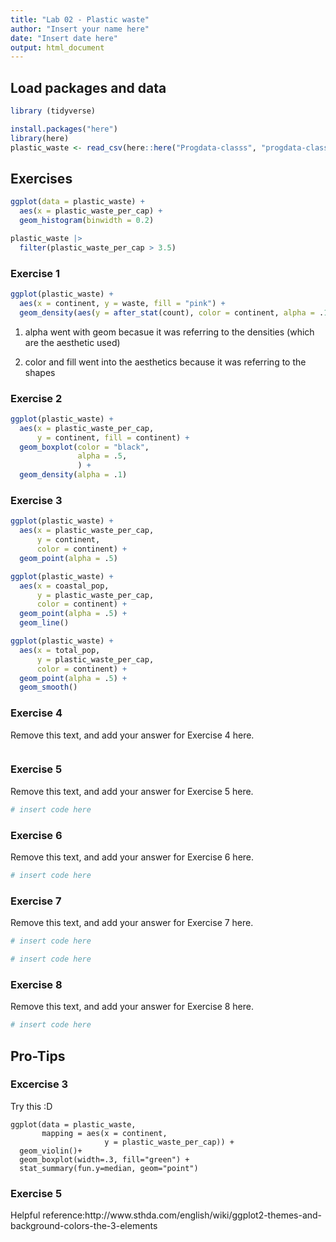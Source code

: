 ```yaml
---
title: "Lab 02 - Plastic waste"
author: "Insert your name here"
date: "Insert date here"
output: html_document
---
```


## Load packages and data

```r
library (tidyverse)
```

```r
install.packages("here")
library(here)
plastic_waste <- read_csv(here::here("Progdata-classs", "progdata-class", "data", "plastic-waste.csv"))

```

## Exercises
```r
ggplot(data = plastic_waste) +
  aes(x = plastic_waste_per_cap) +
  geom_histogram(binwidth = 0.2)
```
```r
plastic_waste |>
  filter(plastic_waste_per_cap > 3.5)
```
### Exercise 1
```r
ggplot(plastic_waste) +
  aes(x = continent, y = waste, fill = "pink") +
  geom_density(aes(y = after_stat(count), color = continent, alpha = .1)) 
```
1. alpha went with geom becasue it was referring to the densities (which are the aesthetic used)

2. color and fill went into the aesthetics because it was referring to the shapes 


### Exercise 2

```r
ggplot(plastic_waste) +
  aes(x = plastic_waste_per_cap,
      y = continent, fill = continent) +
  geom_boxplot(color = "black",
               alpha = .5,
               ) +
  geom_density(alpha = .1)
```

### Exercise 3
```R
ggplot(plastic_waste) +
  aes(x = plastic_waste_per_cap,
      y = continent,
      color = continent) +
  geom_point(alpha = .5)
```
```R
ggplot(plastic_waste) +
  aes(x = coastal_pop,
      y = plastic_waste_per_cap,
      color = continent) +
  geom_point(alpha = .5) +
  geom_line()
```
```R
ggplot(plastic_waste) +
  aes(x = total_pop,
      y = plastic_waste_per_cap,
      color = continent) +
  geom_point(alpha = .5) +
  geom_smooth()
```
### Exercise 4

Remove this text, and add your answer for Exercise 4 here.

```r

```

### Exercise 5

Remove this text, and add your answer for Exercise 5 here.

```r
# insert code here
```

### Exercise 6

Remove this text, and add your answer for Exercise 6 here.

```r
# insert code here
```

### Exercise 7

Remove this text, and add your answer for Exercise 7 here.

```r
# insert code here
```

```r
# insert code here
```

### Exercise 8

Remove this text, and add your answer for Exercise 8 here.

```r
# insert code here
```

## Pro-Tips

### Excercise 3

Try this :D

```
ggplot(data = plastic_waste, 
       mapping = aes(x = continent, 
                     y = plastic_waste_per_cap)) +
  geom_violin()+
  geom_boxplot(width=.3, fill="green") +
  stat_summary(fun.y=median, geom="point") 
```

### Exercise 5 

Helpful reference:http://www.sthda.com/english/wiki/ggplot2-themes-and-background-colors-the-3-elements


